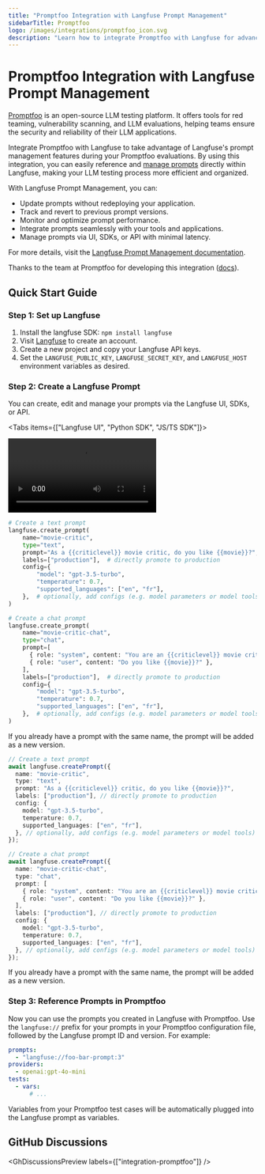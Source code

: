 ```yaml
---
title: "Promptfoo Integration with Langfuse Prompt Management"
sidebarTitle: Promptfoo
logo: /images/integrations/promptfoo_icon.svg
description: "Learn how to integrate Promptfoo with Langfuse for advanced prompt management and prompt collaboration. Follow our detailed step-by-step guide for easy setup and enhanced performance."
---
```


# Promptfoo Integration with Langfuse Prompt Management

[Promptfoo](https://www.promptfoo.dev/) is an open-source LLM testing platform. It offers tools for red teaming, vulnerability scanning, and LLM evaluations, helping teams ensure the security and reliability of their LLM applications.

Integrate Promptfoo with Langfuse to take advantage of Langfuse's prompt management features during your Promptfoo evaluations. By using this integration, you can easily reference and [manage prompts](/docs/prompts/get-started) directly within Langfuse, making your LLM testing process more efficient and organized.

With Langfuse Prompt Management, you can:

- Update prompts without redeploying your application.
- Track and revert to previous prompt versions.
- Monitor and optimize prompt performance.
- Integrate prompts seamlessly with your tools and applications.
- Manage prompts via UI, SDKs, or API with minimal latency.

For more details, visit the [Langfuse Prompt Management documentation](/docs/prompts/get-started).

Thanks to the team at Promptfoo for developing this integration ([docs](https://www.promptfoo.dev/docs/integrations/langfuse)).

## Quick Start Guide

<Steps>

### Step 1: Set up Langfuse

1. Install the langfuse SDK: `npm install langfuse`
2. Visit [Langfuse](https://cloud.langfuse.com) to create an account.
3. Create a new project and copy your Langfuse API keys.
4. Set the `LANGFUSE_PUBLIC_KEY`, `LANGFUSE_SECRET_KEY`, and `LANGFUSE_HOST` environment variables as desired.

### Step 2: Create a Langfuse Prompt

You can create, edit and manage your prompts via the Langfuse UI, SDKs, or API.

<Tabs items={["Langfuse UI", "Python SDK", "JS/TS SDK"]}>
<Tab>

<Video
  src="https://static.langfuse.com/docs-videos/langfuse-ui-prompt-create.mp4"
  aspectRatio={1.24}
  gifStyle
  className="max-w-xl"
/>

</Tab>
<Tab>

```python
# Create a text prompt
langfuse.create_prompt(
    name="movie-critic",
    type="text",
    prompt="As a {{criticlevel}} movie critic, do you like {{movie}}?",
    labels=["production"],  # directly promote to production
    config={
        "model": "gpt-3.5-turbo",
        "temperature": 0.7,
        "supported_languages": ["en", "fr"],
    },  # optionally, add configs (e.g. model parameters or model tools) or tags
)

# Create a chat prompt
langfuse.create_prompt(
    name="movie-critic-chat",
    type="chat",
    prompt=[
      { role: "system", content: "You are an {{criticlevel}} movie critic" },
      { role: "user", content: "Do you like {{movie}}?" },
    ],
    labels=["production"],  # directly promote to production
    config={
        "model": "gpt-3.5-turbo",
        "temperature": 0.7,
        "supported_languages": ["en", "fr"],
    },  # optionally, add configs (e.g. model parameters or model tools) or tags
)
```

If you already have a prompt with the same name, the prompt will be added as a new version.

</Tab>

<Tab>

```typescript
// Create a text prompt
await langfuse.createPrompt({
  name: "movie-critic",
  type: "text",
  prompt: "As a {{criticlevel}} critic, do you like {{movie}}?",
  labels: ["production"], // directly promote to production
  config: {
    model: "gpt-3.5-turbo",
    temperature: 0.7,
    supported_languages: ["en", "fr"],
  }, // optionally, add configs (e.g. model parameters or model tools) or tags
});

// Create a chat prompt
await langfuse.createPrompt({
  name: "movie-critic-chat",
  type: "chat",
  prompt: [
    { role: "system", content: "You are an {{criticlevel}} movie critic" },
    { role: "user", content: "Do you like {{movie}}?" },
  ],
  labels: ["production"], // directly promote to production
  config: {
    model: "gpt-3.5-turbo",
    temperature: 0.7,
    supported_languages: ["en", "fr"],
  }, // optionally, add configs (e.g. model parameters or model tools) or tags
});
```

If you already have a prompt with the same name, the prompt will be added as a new version.

</Tab>

</Tabs>

### Step 3: Reference Prompts in Promptfoo

Now you can use the prompts you created in Langfuse with Promptfoo. Use the `langfuse://` prefix for your prompts in your Promptfoo configuration file, followed by the Langfuse prompt ID and version. For example:

```yaml
prompts:
  - "langfuse://foo-bar-prompt:3"
providers:
  - openai:gpt-4o-mini
tests:
  - vars:
      # ...
```

Variables from your Promptfoo test cases will be automatically plugged into the Langfuse prompt as variables.

</Steps>

## GitHub Discussions


<GhDiscussionsPreview labels={["integration-promptfoo"]} />
